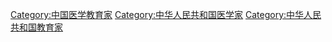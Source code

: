 [[Category:中国医学教育家|Category:中国医学教育家]]
[[Category:中华人民共和国医学家|Category:中华人民共和国医学家]]
[[Category:中华人民共和国教育家|Category:中华人民共和国教育家]]